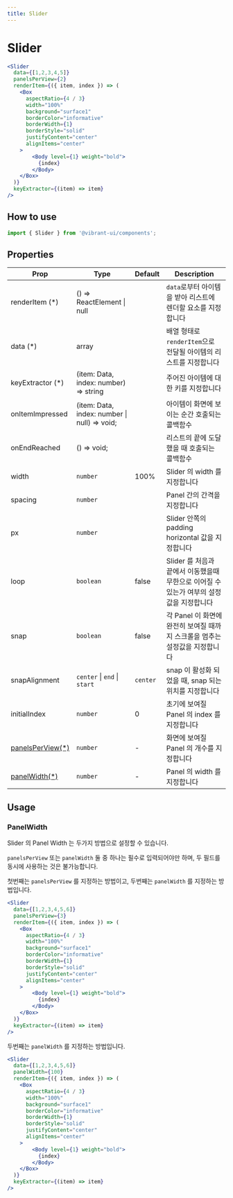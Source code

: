 ```yaml
---
title: Slider
---
```


# Slider

```jsx live
<Slider
  data={[1,2,3,4,5]}
  panelsPerView={2}
  renderItem={({ item, index }) => (
    <Box
      aspectRatio={4 / 3}
      width="100%"
      background="surface1"
      borderColor="informative"
      borderWidth={1}
      borderStyle="solid"
      justifyContent="center"
      alignItems="center"
    >
        <Body level={1} weight="bold">
          {index}
        </Body>
    </Box>
  )}
  keyExtractor={(item) => item}
/>
```

## How to use

```jsx
import { Slider } from '@vibrant-ui/components';
```

## Properties

| Prop                        | Type                                         | Default | Description                                                      |
| --------------------------- | -------------------------------------------- | ------- | ---------------------------------------------------------------- |
| renderItem (\*)             | () => ReactElement \| null                   |         | `data`로부터 아이템을 받아 리스트에 렌더할 요소를 지정합니다     |
| data (\*)                   | array                                        |         | 배열 형태로 `renderItem`으로 전달될 아이템의 리스트를 지정합니다 |
| keyExtractor (\*)           | (item: Data, index: number) => string        |         | 주어진 아이템에 대한 키를 지정합니다                             |
| onItemImpressed             | (item: Data, index: number \| null) => void; |         | 아이템이 화면에 보이는 순간 호출되는 콜백함수                    |
| onEndReached                | () => void;                                  |         | 리스트의 끝에 도달했을 때 호출되는 콜백함수                      |
| width | `number` |  100%  |  Slider 의 width 를 지정합니다 |
| spacing | `number` |   | Panel 간의 간격을 지정합니다 |
| px | `number` |   | Slider 안쪽의 padding horizontal 값을 지정합니다 | 
| loop | `boolean` | false |  Slider 를 처음과 끝에서 이동했을때 무한으로 이어질 수 있는가 여부의 설정값을 지정합니다 | 
| snap | `boolean` | false | 각 Panel 이 화면에 완전히 보여질 때까지 스크롤을 멈추는 설정값을 지정합니다 |
| snapAlignment | `center` \| `end` \| `start` | `center` | snap 이 활성화 되었을 때, snap 되는 위치를 지정합니다 |
| initialIndex | `number` | 0 | 초기에 보여질 Panel 의 index 를 지정합니다 |
| [panelsPerView\(\*\)](###PanelWidth) | `number` | - | 화면에 보여질 Panel 의 개수를 지정합니다 |
| [panelWidth\(\*\)](###PanelWidth) | `number` | - | Panel 의 width 를 지정합니다 |

## Usage

### PanelWidth

Slider 의 Panel Width 는 두가지 방법으로 설정할 수 있습니다.

`panelsPerView` 또는 `panelWidth` 둘 중 하나는 필수로 입력되어야만 하며, 두 필드를 동시에 사용하는 것은 불가능합니다.

첫번째는 `panelsPerView` 를 지정하는 방법이고, 두번째는 `panelWidth` 를 지정하는 방법입니다.

```jsx live
<Slider
  data={[1,2,3,4,5,6]}
  panelsPerView={3}
  renderItem={({ item, index }) => (
    <Box
      aspectRatio={4 / 3}
      width="100%"
      background="surface1"
      borderColor="informative"
      borderWidth={1}
      borderStyle="solid"
      justifyContent="center"
      alignItems="center"
    >
        <Body level={1} weight="bold">
          {index}
        </Body>
    </Box>
  )}
  keyExtractor={(item) => item}
/>
```

두번째는 `panelWidth` 를 지정하는 방법입니다.

```jsx live
<Slider
  data={[1,2,3,4,5,6]}
  panelWidth={100}
  renderItem={({ item, index }) => (
    <Box
      aspectRatio={4 / 3}
      width="100%"
      background="surface1"
      borderColor="informative"
      borderWidth={1}
      borderStyle="solid"
      justifyContent="center"
      alignItems="center"
    >
        <Body level={1} weight="bold">
          {index}
        </Body>
    </Box>
  )}
  keyExtractor={(item) => item}
/>
```

